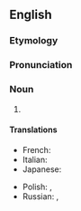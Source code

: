 ==English==

===Etymology===
{{suffix|en|origami|ist}}

===Pronunciation===
{{rfp|en}}

===Noun===
{{en-noun}}

# {{def|A person who does [[origami]].}}

====Translations====
{{trans-top|person who does origami}}
* French: {{t+|fr|origamiste|m|f}}
* Italian: {{t|it|origamista|m|f}}
* Japanese: {{t-needed|ja}}
{{trans-mid}}
* Polish: {{t+|pl|origamist|m}}, {{t|pl|origamistka|f}}
* Russian: {{t+|ru|оригами́ст|m}}, {{t|ru|оригами́стка|f}}
{{trans-bottom}}

{{topics|en|Artists}}